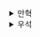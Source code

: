 <details>
  <summary>만혁</summary>
  ## 10. 데이터베이스 작업 


관계형 데이터베이스의 데이터에 접근 할 때 데이터 지향 원리를 어떻게 적용하는지에 대한 내용을 설명한다.

이 방법은 NoSQL 에도 적용되는 방법이다.

DOP 에서는 디비에서 얻은 데이터도 애플리케이션의 다른 데이터를 표현할 때와 동일하게

범용 데이터 컬렉션으로 표현한다.

따라서 다음과 같은 특징을 얻는다.

- 시스템 복잡도 감소
- 일반성 증가


### 10.1 데이터베이스에서 데이터를 가져오는 작업

DOP 에서는 언제나 데이터를 범용 데이터 컬렉션으로 표현한다.

이 말은 디비에서 가져오는 데이터나, 메모리의 데이터나 모두 같은 범용 데이터 컬렉션을 사용한다는 뜻이다.


JDBC 결과 집합을 맵의 리스트로 변환 할 때, 각 값은 Object로 취급된다

값에 접근하기 위해 값을 매번 캐스팅해줘야한다.

정확히는 값의 구체적인 자료형이 중요할 때는 JSON 으로 직렬화 하게 된다

이 방식은 지연 바인딩(late binding) 이라 한다.

### 10.3 단순한 데이터 조작

디비의 컬럼 이름을 애플리케이션에 적합한 이름으로 변경해줘야 할 때가 있다.

> 디비의 user_name 을 앱에서 userName 으로 변경해줘야하는 상황

```sql
SELECT
    title AS bookTitle,
    isbn,
    publication_year AS publicationYear
FROM
    books
WHERE 
    title LIKE '%habit%';
```

이렇게 해도 해결은 되지만 애플리케이션의 작명 규칙을 위해 쿼리문을 수정하는것은 이상하게 느껴진다


따라서 애플리케이션에서 필드 이름을 다루는게 더 합리적이다.

(근데 JPA 에선 기능 제공해주긴함ㅋ)

```js
function renameBookInfoKeys(bookinfo) {
    return {
        "bookTitle": _.get(bookIrrFo, "title"),
        "isbn": _.get(bookinfo, "isbn"),
        "publicationYear": _.get(bookinfo, "publication_year")
    };
}
```

위와 같이 특정 키를 변경할 수 있게 된다

하지만 좀더 범용적인 함수를 만들자면 이와 같다.

```js
function renameKeys(map, keyMap) {
    return _.reduce(keyMap,
        function(res, newKey, oldKey) {
            var value = _.get(map, oldKey);
            var resWithNewKey = _.set(res, newKey, value);
            var resWithoutOldKey = _.omit(resWithNewKey, oldKey);
        return resWithoutOldKey;
    },
    map);
}
function renameResultKeys(results, keyMap) {
    return _.map(results, function(result) {
        return renameKeys(result, keyMap);
});
}


renameResultKeys(bookResults, {
    "title": "bookTitle",
    "publication_year": "publicationYear"
});
```

### 10.4 복잡한 데이터 조작

```bash
1, 7 Habits of Highly Effective People, 978-1982137274, Sean Covey
2, 7 Habits of Highly Effective People, 978-1982137274, Stephen Cove
3, The Power of Habit, 978-0812981605, Charles Duhigg
```

디비 쿼리를 질의하다보면 종종 위와 같이 중복되는 결과값을 받을때가 있다.

위 결과값은 작성자의 이름이 두개기 때문에 동일한 책이 두번 나오는것인데

이를 해결하기 위해서는 주로 쿼리를 수정하게 된다 (서브 쿼리를 사용하거나 어쩌거나...)

쿼리를 수정하게되면 로직이 쿼리에 들어가게되어 점점 더 복잡한 쿼리를 만들고 있는 자신을 보게 된다

DOP 에서는 이 상황에서 어떤식으로 코드를 활용해 처리하는지 보여준다


방법은 간단하다. 

1. isbn 으로 groupBy 를 사용해 해당 결과들을 맵으로 만든다
2. author names 취합


```js
// isbn 으로 그룹화
_.groupBy(rawByIsbn, "isbn")

// result
// {
//     "978-1982137274": [],
//     "978-0812981605": [],
// }
```

```js
// 저자 이름 취합
var authorNames = _.map(rows7Habits, "author_name");
var firstRow = _.nth(rows7Habits, 0);
var booklnfoWithAuthorNames = _.set(firstRow, "authorNames", authorNames);
_.omit(booklnfoWithAuthorNames, "authorjiame");
```


```js
// 임의 필드 취합
function aggregateField(rows, fieldName, aggregateFieldName) {
    var aggregatedValues = _.map(rows, fieldName);
    var firstRow = _.nth(rows, 0);
    var firstRowWithAggregatedValues = _.set(firstRow,
        aggregateFieldName,
        aggregatedValues);
    return omit(firstRowWithAggregatedValues, fieldName);
}
aggregateField(rows7Habits, "author_name", "authorNames")
```

```js
// 행의 리스트에서 특정 필드 취합
function aggregateFields(rows, idFieldName, fieldName, aggregateFieldName) {
    var groupedRows = values(_.groupBy(rowsidFieldName));
        return _.map(groupedRows, function(groupedRows) {
            return aggregateField(groupedRows^ fieldName, aggregateFieldName);
    });
}

aggregateFields(sqlRows, "isbn", "author_name", "authorNames");
```





### 요약
디비에 데이터를 질의하다 보면 자주 겪게되는 상황이다

레거시 코드에서는 이런 경우에 쿼리를 수정해 완성된 결과를 도출하도록 되어있었다.

과거의 나도 그게 제일 깔끔한 방법이라고 생각했었는데, 쿼리에 로직이 붙기 시작하더니

쿼리가 기본 백줄이 넘어가기 시작하는 상황을 마주하고 나서는 쿼리를 최대한 단순하게 작성는 습관이 들었다.

결국엔 책에서 소개한 방법대로 데이터를 조회한 뒤 코드단에서 내가 원하는 데이터 포맷으로 가공하는 

로직들을 많이 추가했었는데 10장의 내용처럼 모듈화하면 더 좋았을것 같다.



</details><details>
  <summary>우석</summary>
  [데이터 지향 프로그래밍 - 10장 데이터 베이스 작업](https://egg528.tistory.com/11)
</details>